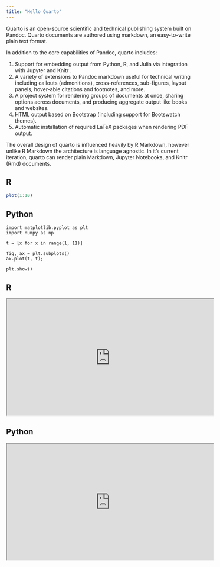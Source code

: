 ```yaml
---
title: "Hello Quarto"
---
```


Quarto is an open-source scientific and technical publishing system built on Pandoc. Quarto documents are authored using markdown, an easy-to-write plain text format.

In addition to the core capabilities of Pandoc, quarto includes:

1.  Support for embedding output from Python, R, and Julia via integration with Jupyter and Knitr .
2.  A variety of extensions to Pandoc markdown useful for technical writing including callouts (admonitions), cross-references, sub-figures, layout panels, hover-able citations and footnotes, and more.
3.  A project system for rendering groups of documents at once, sharing options across documents, and producing aggregate output like books and websites.
4.  HTML output based on Bootstrap (including support for Bootswatch themes).
5.  Automatic installation of required LaTeX packages when rendering PDF output.

The overall design of quarto is influenced heavily by R Markdown, however unlike R Markdown the architecture is language agnostic. In it's current iteration, quarto can render plain Markdown, Jupyter Notebooks, and Knitr (Rmd) documents.

::: {.panel-tabset}
## R

``` .r
plot(1:10)
```

## Python

``` .python
import matplotlib.pyplot as plt
import numpy as np

t = [x for x in range(1, 11)]

fig, ax = plt.subplots()
ax.plot(t, t);

plt.show()
```
:::

::: {.panel-tabset}
## R

<iframe width="560" height="315" src="https://www.youtube.com/embed/SNggmeilXDQ">

</iframe>

## Python

<iframe width="560" height="315" src="https://www.youtube.com/embed/SNggmeilXDQ">

</iframe>
:::

